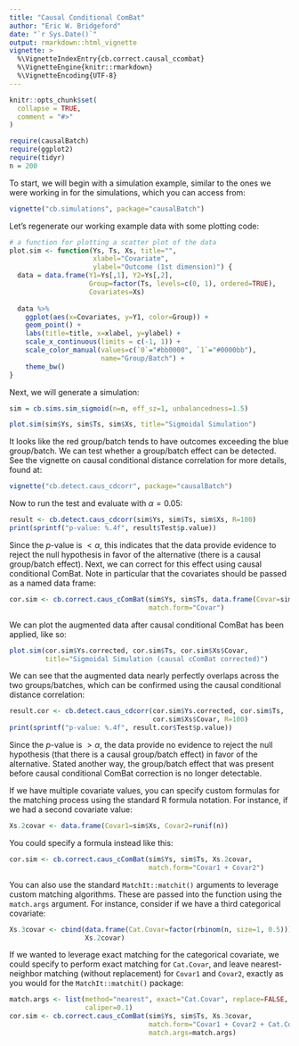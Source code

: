 ```yaml
---
title: "Causal Conditional ComBat"
author: "Eric W. Bridgeford"
date: "`r Sys.Date()`"
output: rmarkdown::html_vignette
vignette: >
  %\VignetteIndexEntry{cb.correct.causal_ccombat}
  %\VignetteEngine{knitr::rmarkdown}
  %\VignetteEncoding{UTF-8}
---
```


```r
knitr::opts_chunk$set(
  collapse = TRUE,
  comment = "#>"
)
```

```r
require(causalBatch)
require(ggplot2)
require(tidyr)
n = 200
```

To start, we will begin with a simulation example, similar to the ones we were working in for the simulations, which you can access from:

```r
vignette("cb.simulations", package="causalBatch")
```

Let's regenerate our working example data with some plotting code:

```r
# a function for plotting a scatter plot of the data
plot.sim <- function(Ys, Ts, Xs, title="", 
                     xlabel="Covariate",
                     ylabel="Outcome (1st dimension)") {
  data = data.frame(Y1=Ys[,1], Y2=Ys[,2], 
                    Group=factor(Ts, levels=c(0, 1), ordered=TRUE), 
                    Covariates=Xs)
  
  data %>%
    ggplot(aes(x=Covariates, y=Y1, color=Group)) +
    geom_point() +
    labs(title=title, x=xlabel, y=ylabel) +
    scale_x_continuous(limits = c(-1, 1)) +
    scale_color_manual(values=c(`0`="#bb0000", `1`="#0000bb"), 
                       name="Group/Batch") +
    theme_bw()
}
```

Next, we will generate a simulation:

```r
sim = cb.sims.sim_sigmoid(n=n, eff_sz=1, unbalancedness=1.5)

plot.sim(sim$Ys, sim$Ts, sim$Xs, title="Sigmoidal Simulation")
```
It looks like the red group/batch tends to have outcomes exceeding the blue group/batch. We can test whether a group/batch effect can be detected. See the vignette on causal conditional distance correlation for more details, found at:

```r
vignette("cb.detect.caus_cdcorr", package="causalBatch")
```

Now to run the test and evaluate with $\alpha = 0.05$:

```r
result <- cb.detect.caus_cdcorr(sim$Ys, sim$Ts, sim$Xs, R=100)
print(sprintf("p-value: %.4f", result$Test$p.value))
```

Since the $p$-value is $< \alpha$, this indicates that the data provide evidence to reject the null hypothesis in favor of the alternative (there is a causal group/batch effect). Next, we can correct for this effect using causal conditional ComBat. Note in particular that the covariates should be passed as a named data frame:

```r
cor.sim <- cb.correct.caus_cComBat(sim$Ys, sim$Ts, data.frame(Covar=sim$Xs), 
                                   match.form="Covar")
```

We can plot the augmented data after causal conditional ComBat has been applied, like so:

```r
plot.sim(cor.sim$Ys.corrected, cor.sim$Ts, cor.sim$Xs$Covar,
         title="Sigmoidal Simulation (causal cComBat corrected)")
```

We can see that the augmented data nearly perfectly overlaps across the two groups/batches, which can be confirmed using the causal conditional distance correlation:

```r
result.cor <- cb.detect.caus_cdcorr(cor.sim$Ys.corrected, cor.sim$Ts,
                                    cor.sim$Xs$Covar, R=100)
print(sprintf("p-value: %.4f", result.cor$Test$p.value))
```

Since the $p$-value is $> \alpha$, the data provide no evidence to reject the null hypothesis (that there is a causal group/batch effect) in favor of the alternative. Stated another way, the group/batch effect that was present before causal conditional ComBat correction is no longer detectable.

If we have multiple covariate values, you can specify custom formulas for the matching process using the standard R formula notation. For instance, if we had a second covariate value:

```r
Xs.2covar <- data.frame(Covar1=sim$Xs, Covar2=runif(n))
```

You could specify a formula instead like this:

```r
cor.sim <- cb.correct.caus_cComBat(sim$Ys, sim$Ts, Xs.2covar, 
                                   match.form="Covar1 + Covar2")
```

You can also use the standard `MatchIt::matchit()` arguments to leverage custom matching algorithms. These are passed into the function using the `match.args` argument. For instance, consider if we have a third categorical covariate:

```r
Xs.3covar <- cbind(data.frame(Cat.Covar=factor(rbinom(n, size=1, 0.5))), 
                   Xs.2covar)
```

If we wanted to leverage exact matching for the categorical covariate, we could specify to perform exact matching for `Cat.Covar`, and leave nearest-neighbor matching (without replacement) for `Covar1` and `Covar2`, exactly as you would for the `MatchIt::matchit()` package:

```r
match.args <- list(method="nearest", exact="Cat.Covar", replace=FALSE, 
                   caliper=0.1)
cor.sim <- cb.correct.caus_cComBat(sim$Ys, sim$Ts, Xs.3covar, 
                                   match.form="Covar1 + Covar2 + Cat.Covar",
                                   match.args=match.args)
```